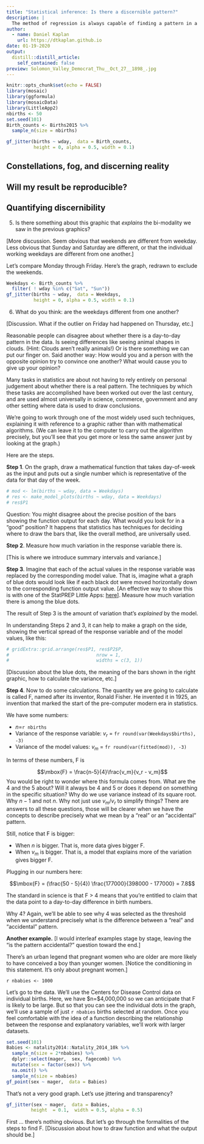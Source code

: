 ```yaml
---
title: "Statistical inference: Is there a discernible pattern?"
description: |
  The method of regression is always capable of finding a pattern in a given data set. But is the pattern it finds genuinely discernible or is it an illusion of accidental alignment? [The image is astronomer Percival Lowell's drawing of the canals of Mars, as he observed in the 1890s using telescopes (but before the advent of astronomical photography).]
author:
  - name: Daniel Kaplan
    url: https://dtkaplan.github.io
date: 01-19-2020
output:
  distill::distill_article:
    self_contained: false
preview: Solomon_Valley_Democrat_Thu__Oct_27__1898_.jpg
---
```


```r
knitr::opts_chunk$set(echo = FALSE)
library(mosaic)
library(ggformula)
library(mosaicData)
library(LittleApp2)
nbirths <- 50
set.seed(101)
Birth_counts <- Births2015 %>%
  sample_n(size = nbirths)
```

```r
gf_jitter(births ~ wday,  data = Birth_counts, 
          height = 0, alpha = 0.5, width = 0.1) 
```



## Constellations, fog, and discerning reality

## Will my result be reproducible?

## Quantifying discernibility



5. Is there something about this graphic that *explains* the bi-modality we saw in the previous graphics?

[More discussion. Seem obvious that weekends are different from weekday. Less obvious that Sunday and Saturday are different, or that the individual working weekdays are different from one another.]

Let's compare Monday through Friday. Here's the graph, redrawn to exclude the weekends.

```r
Weekdays <- Birth_counts %>%
  filter( ! wday %in% c("Sat", "Sun")) 
gf_jitter(births ~ wday,  data = Weekdays, 
          height = 0, alpha = 0.5, width = 0.1)  

```

6. What do you think: are the weekdays different from one another?

[Discussion. What if the outlier on Friday had happened on  Thursday, etc.]

Reasonable people can disagree about whether there is a day-to-day pattern in the data. Is seeing differences like seeing animal shapes in clouds. (Hint: Clouds aren't really animals!) Or is there something we can put our finger on. Said another way: How would you and a person with the opposite opinion try to convince one another? What would cause  you to give up your opinion?

Many tasks in statistics are about not having to rely entirely on personal judgement about whether there is a real pattern. The techniques by which  these tasks are accomplished have been worked out over the last century, and are used almost universally in science, commerce, government and any other setting where data is used to draw conclusions. 

We're going to work through one of the most widely used such techniques, explaining it with reference  to  a  graphic rather than with mathematical algorithms. (We can leave it  to the computer to carry out the algorithm precisely, but you'll see that you get more or less the same answer just by looking at the graph.)

Here are the steps.

**Step 1**. On the graph, draw a mathematical function that takes day-of-week as the input and puts out a single number which is representative of the data for that day of the week.

```r
# mod <- lm(births ~ wday, data = Weekdays)
# res <- make_model_plots(births ~ wday, data = Weekdays)
# res$P1
```

Question:  You might disagree about the precise position of the bars showing the function output for each day. What would you  look for in a "good" position? It happens that statistics has techniques for deciding where to draw the bars that, like the overall method, are universally used.

**Step 2**. Measure how much variation  in the response variable there is.

[This is where we introduce summary intervals and variance.]

**Step 3**. Imagine that each of the actual values in the response variable was replaced by the corresponding model value.  That is, imagine what a graph of blue dots would look like if each black dot were  moved horizontally down to  the  corresponding function output value.  [An effective way to show this is with one of the StatPREP Little Apps: [here](https://dtkaplan.shinyapps.io/LA_linear_regression/)]. Measure how much variation there is among the blue dots.

The result of Step 3 is the amount of variation that's *explained* by the model.

In understanding Steps 2 and 3, it can help to make a graph on  the side, showing the vertical spread of the response variable and of the model values, like this:

```r
# gridExtra::grid.arrange(res$P1, res$P2$P,
#                                nrow = 1, 
#                                widths = c(3, 1))
```

[Discussion about the blue dots, the meaning of the bars shown in the right graphic, how to calculate the variance, etc.]

**Step 4**. Now to do some calculations. The quantity we are going to calculate is called F, named after its inventor, Ronald Fisher. He invented it in 1925, an invention that marked the start of the pre-computer modern era in statistics.

We have some numbers:

- $n=$`r nbirths`
- Variance of the response variable: $v_r$ = `fr round(var(Weekdays$births), -3)`
- Variance of the model values: $v_m$ = `fr round(var(fitted(mod)), -3)`

In terms of these numbers, F  is

$$\mbox{F} = \frac{n-5}{4}\frac{v_m}{v_r - v_m}$$
You would be right to wonder where this formula comes from. What are the 4 and the 5 about? Will it always be 4 and 5 or does it depend on something in the specific situation? Why do we use variance instead of its square root. Why  $n-1$ and not  $n$. Why not just use $v_m / v_r$ to simplify things? There  are answers to all  these questions, those will be clearer when we have the concepts to describe precisely what we mean by  a "real"  or an  "accidental" pattern.

Still,  notice that F is bigger:

- When $n$ is bigger. That is, more data gives bigger F.
- When $v_m$ is bigger. That is, a model that explains more of the variation gives bigger F.

Plugging in our numbers here:

$$\mbox{F} = (\frac{50 - 5}{4}) \frac{177000}{398000  - 177000} = 7.8$$

The standard in  science  is that  F > 4 means that you're entitled to claim that the data point to a day-to-day difference in birth numbers.

Why 4? Again, we'll be able to see why 4 was selected as the threshold when we understand precisely what is the difference between a "real" and "accidental" pattern.

**Another example.** [I would interleaf examples stage by stage, leaving the "is the  pattern accidental?" question toward the end.]

There's an urban legend that pregnant women who are older are more likely to have conceived a boy than younger women. [Notice the conditioning in this statement. It's only about pregnant women.] 

`r nbabies <- 1000`

Let's go to the data. We'll use the Centers for Disease Control data on individual births. Here, we have $n=$4,000,000 so we can anticipate that F is likely to  be large. But so  that  you can see the individual dots in the graph, we'll use a sample of  just `r nbabies` births selected at random.  Once you feel comfortable with the idea of a function describing the relationship between the response and explanatory variables, we'll work with larger datasets.

```r
set.seed(101)
Babies <- natality2014::Natality_2014_10k %>% 
  sample_n(size = 2*nbabies) %>%
  dplyr::select(mager,  sex, fagecomb) %>%
  mutate(sex = factor(sex)) %>%
  na.omit() %>%
  sample_n(size = nbabies)
gf_point(sex ~ mager,  data = Babies)
```

That's not a very good graph. Let's use jittering and transparency?

```r
gf_jitter(sex ~ mager,  data = Babies,
         height  = 0.1,  width = 0.5, alpha = 0.5) 
```

First ... there's nothing obvious. But let's go through the formalities  of the steps to  find F. [Discussion about how to draw function and what the output should be.]




